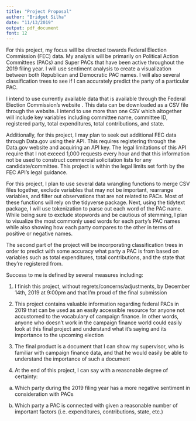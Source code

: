 ```yaml
---
title: "Project Proposal"
author: "Bridget Silha"
date: "11/13/2019"
output: pdf_document
font: 12
---
```


For this project, my focus will be directed towards Federal Election Commission (FEC) data. My analysis will be primarily on Political Action Committees (PACs) and Super PACs that have been active throughout the 2019 filing year. I will use sentiment analysis to create a visualization between both Republican and Democratic PAC names. I will also several classification trees to see if I can accurately predict the party of a particular PAC. 

I intend to use currently available data that is available through the Federal Election Commission’s website . This data can be downloaded as a CSV file through the website. I intend to use more than one CSV which altogether will include key variables including committee name, committee ID, registered party, total expenditures, total contributions, and state. 

Additionally, for this project, I may plan to seek out additional FEC data through Data.gov  using their API. This requires registering through the Data.gov website and acquiring an API key. The legal limitations of this API require that I not exceed 1,000 requests every hour and that this information not be used to construct commercial solicitation lists for any candidate/committee. This project is within the legal limits set forth by the FEC API’s legal guidance. 

For this project, I plan to use several data wrangling functions to merge CSV files together, exclude variables that may not be important, rearrange variables, and filter out observations that are not related to PACs. Most of these functions will rely on the tidyverse package. Next, using the tidytext package, I will use tokenization to parse out each word of the PAC name. While being sure to exclude stopwords and be cautious of stemming, I plan to visualize the most commonly used words for each party’s PAC names while also showing how each party compares to the other in terms of positive or negative names. 

The second part of the project will be incorporating classification trees in order to predict with some accuracy what party a PAC is from based on variables such as total expenditures, total contributions, and the state that they’re registered from.

Success to me is defined by several measures including:

1. I finish this project, without regrets/concerns/adjustments, by December 14th, 2019 at 9:00pm and that I’m proud of the final submission

2. This project contains valuable information regarding federal PACs in 2019 that can be used as an easily accessible resource for anyone not accustomed to the vocabulary of campaign finance. In other words, anyone who doesn’t work in the campaign finance world could easily look at this final project and understand what it’s saying and its importance to the upcoming election

3. The final product is a document that I can show my supervisor, who is familiar with campaign finance data, and that he would easily be able to understand the importance of such a document

4. At the end of this project, I can say with a reasonable degree of certainty:

a. Which party during the 2019 filing year has a more negative sentiment in  consideration with PACs

b. Which party a PAC is connected with given a reasonable number of important factors (i.e. expenditures, contributions, state, etc.)

